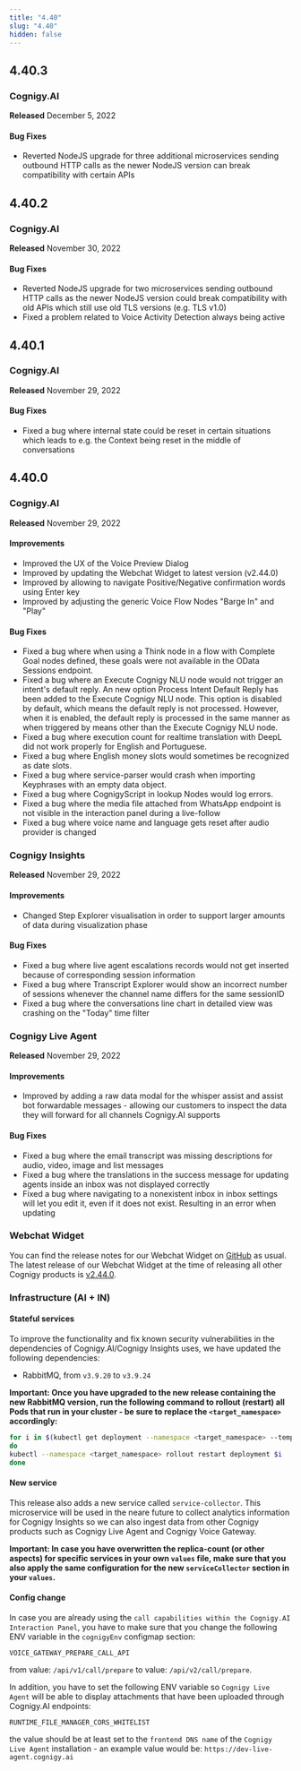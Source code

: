 ```yaml
---
title: "4.40"
slug: "4.40"
hidden: false
---
```



<ReleaseNotesKubernetesRepositoryDeprecated/>

## 4.40.3

### Cognigy.AI

**Released** December 5, 2022

#### Bug Fixes
- Reverted NodeJS upgrade for three additional microservices sending outbound HTTP calls as the newer NodeJS version can break compatibility with certain APIs

## 4.40.2

### Cognigy.AI

**Released** November 30, 2022

#### Bug Fixes
- Reverted NodeJS upgrade for two microservices sending outbound HTTP calls as the newer NodeJS version could break compatibility with old APIs which still use old TLS versions (e.g. TLS v1.0)
- Fixed a problem related to Voice Activity Detection always being active

## 4.40.1

### Cognigy.AI

**Released** November 29, 2022

#### Bug Fixes
- Fixed a bug where internal state could be reset in certain situations which leads to e.g. the Context being reset in the middle of conversations

## 4.40.0

### Cognigy.AI

**Released** November 29, 2022

#### Improvements
- Improved the UX of the Voice Preview Dialog
- Improved by updating the Webchat Widget to latest version (v2.44.0)
- Improved by allowing to navigate Positive/Negative confirmation words using Enter key
- Improved by adjusting the generic Voice Flow Nodes "Barge In" and "Play"

#### Bug Fixes
- Fixed a bug where when using a Think node in a flow with Complete Goal nodes defined, these goals were not available in the OData Sessions endpoint.
- Fixed a bug where an Execute Cognigy NLU node would not trigger an intent's default reply. An new option Process Intent Default Reply has been added to the Execute Cognigy NLU node. This option is disabled by default, which means the default reply is not processed. However, when it is enabled, the default reply is processed in the same manner as when triggered by means other than the Execute Cognigy NLU node.
- Fixed a bug where execution count for realtime translation with DeepL did not work properly for English and Portuguese.
- Fixed a bug where English money slots would sometimes be recognized as date slots.
- Fixed a bug where service-parser would crash when importing Keyphrases with an empty data object.
- Fixed a bug where CognigyScript in lookup Nodes would log errors.
- Fixed a bug where the media file attached from WhatsApp endpoint is not visible in the interaction panel during a live-follow
- Fixed a bug where voice name and language gets reset after audio provider is changed

### Cognigy Insights

**Released** November 29, 2022

#### Improvements
- Changed Step Explorer visualisation in order to support larger amounts of data during visualization phase

#### Bug Fixes
- Fixed a bug where live agent escalations records would not get inserted because of corresponding session information
- Fixed a bug where Transcript Explorer would show an incorrect number of sessions whenever the channel name differs for the same sessionID
- Fixed a bug where the conversations line chart in detailed view was crashing on the "Today" time filter

### Cognigy Live Agent

**Released** November 29, 2022

#### Improvements
- Improved by adding a raw data modal for the whisper assist and assist bot forwardable messages - allowing our customers to inspect the data they will forward for all channels Cognigy.AI supports

#### Bug Fixes
- Fixed a bug where the email transcript was missing descriptions for audio, video, image and list messages
- Fixed a bug where the translations in the success message for updating agents inside an inbox was not displayed correctly
- Fixed a bug where navigating to a nonexistent inbox in inbox settings will let you edit it, even if it does not exist. Resulting in an error when updating

### Webchat Widget

You can find the release notes for our Webchat Widget on [GitHub](https://github.com/Cognigy/WebchatWidget/releases) as usual. The latest release of our Webchat Widget at the time of releasing all other Cognigy products is [v2.44.0](https://github.com/Cognigy/WebchatWidget/releases/tag/v2.44.0).

### Infrastructure (AI + IN)

#### Stateful services
To improve the functionality and fix known security vulnerabilities in the dependencies of Cognigy.AI/Cognigy Insights uses, we have updated the following dependencies:
- RabbitMQ, from `v3.9.20` to `v3.9.24`

**Important: Once you have upgraded to the new release containing the new RabbitMQ version, run the following command to rollout (restart) all Pods that run in your cluster - be sure to replace the `<target_namespace>` accordingly:**

```bash
for i in $(kubectl get deployment --namespace <target_namespace> --template '{{range .items}}{{.metadata.name}}{{"\n"}}{{end}}'|grep service-)
do
kubectl --namespace <target_namespace> rollout restart deployment $i
done
```

#### New service

This release also adds a new service called `service-collector`. This microservice will be used in the neare future to collect analytics information for Cognigy Insights so we can also ingest data from other Cognigy products such as Cognigy Live Agent and Cognigy Voice Gateway.

**Important: In case you have overwritten the replica-count (or other aspects) for specific services in your own `values` file, make sure that you also apply the same configuration for the new `serviceCollector` section in your `values`.**

#### Config change
In case you are already using the `call capabilities within the Cognigy.AI Interaction Panel`, you have to make sure that you change the following ENV variable in the `cognigyEnv` configmap section:
```
VOICE_GATEWAY_PREPARE_CALL_API
```

from value: `/api/v1/call/prepare` to value: `/api/v2/call/prepare`.

In addition, you have to set the following ENV variable so `Cognigy Live Agent` will be able to display attachments that have been uploaded through Cognigy.AI endpoints:
```
RUNTIME_FILE_MANAGER_CORS_WHITELIST
```

the value should be at least set to the `frontend DNS name` of the `Cognigy Live Agent` installation - an example value would be: `https://dev-live-agent.cognigy.ai`